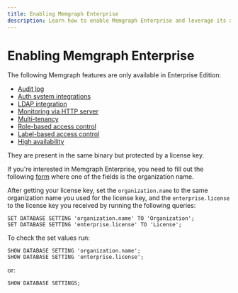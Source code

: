 ```yaml
---
title: Enabling Memgraph Enterprise
description: Learn how to enable Memgraph Enterprise and leverage its advanced capabilities to scale and optimize your graph computing tasks. Find out more in our documentation and pricing pages. 
---
```


#  Enabling Memgraph Enterprise

The following Memgraph features are only available in Enterprise Edition:

- [Audit log](/database-management/logs#audit-log-enterprise)
- [Auth system integrations](/database-management/authentication-and-authorization/auth-system-integrations)
- [LDAP integration](/database-management/authentication-and-authorization/auth-system-integrations#ldap)
- [Monitoring via HTTP server](/database-management/monitoring#monitoring-via-http-server-enterprise)
- [Multi-tenancy](/database-management/multi-tenancy)
- [Role-based access control](/database-management/authentication-and-authorization/role-based-access-control)
- [Label-based access control](/database-management/authentication-and-authorization/role-based-access-control#label-based-access-control)
- [High availability](/clustering/high-availability)

 They are present in the same binary but protected by a license key.

If you're interested in Memgraph Enterprise, you need to fill out the following
[form](https://memgraph.com/enterprise-trial) where one of the fields is the organization name.

After getting your license key, set the `organization.name` to the same
organization name you used for the license key, and the `enterprise.license` to
the license key you received by running the following queries: 

```
SET DATABASE SETTING 'organization.name' TO 'Organization';
SET DATABASE SETTING 'enterprise.license' TO 'License';
```

To check the set values run: 

```opencypher
SHOW DATABASE SETTING 'organization.name';
SHOW DATABASE SETTING 'enterprise.license';
```

or:

```opencypher
SHOW DATABASE SETTINGS;
```
